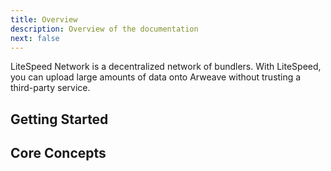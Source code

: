 ```yaml
---
title: Overview
description: Overview of the documentation
next: false
---
```


LiteSpeed Network is a decentralized network of bundlers. 
With LiteSpeed, you can upload large amounts of data onto Arweave without trusting a third-party service.


## Getting Started

<CardGrid>
  <LinkCard
    title="Install the Liteseed JS SDK"
    description="Install and try Liteseed from you local enviroment"
    href="/sdk-reference/"
  />
  <LinkCard 
    title="API Reference" 
    description="View the REST API reference"
    href="/api-reference"
   />
    <LinkCard
    title="What is Liteseed Network?"
    description="Learn more about the Liteseed Network"
    href="/start-here/what-is-liteseed-network"
  />
</CardGrid>

## Core Concepts

<CardGrid>
  <LinkCard
    title="Network of Bundlers"
    description="Learn more about how the network works"
    href="/core-concepts/network-of-bundlers"
  />
</CardGrid>